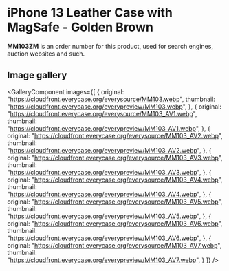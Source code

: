 
# iPhone 13 Leather Case with MagSafe - Golden Brown

<Callout type='info' emoji='👉🏻'>**MM103ZM** is an order number for this product, used for search engines, auction websites and such.</Callout>

## Image gallery

<GalleryComponent
    images={[
      {
        original: "https://cloudfront.everycase.org/everysource/MM103.webp",
        thumbnail: "https://cloudfront.everycase.org/everypreview/MM103.webp",
      },
      {
        original: "https://cloudfront.everycase.org/everysource/MM103_AV1.webp",
        thumbnail: "https://cloudfront.everycase.org/everypreview/MM103_AV1.webp",
      },
      {
        original: "https://cloudfront.everycase.org/everysource/MM103_AV2.webp",
        thumbnail: "https://cloudfront.everycase.org/everypreview/MM103_AV2.webp",
      },
      {
        original: "https://cloudfront.everycase.org/everysource/MM103_AV3.webp",
        thumbnail: "https://cloudfront.everycase.org/everypreview/MM103_AV3.webp",
      },
      {
        original: "https://cloudfront.everycase.org/everysource/MM103_AV4.webp",
        thumbnail: "https://cloudfront.everycase.org/everypreview/MM103_AV4.webp",
      },
      {
        original: "https://cloudfront.everycase.org/everysource/MM103_AV5.webp",
        thumbnail: "https://cloudfront.everycase.org/everypreview/MM103_AV5.webp",
      },
      {
        original: "https://cloudfront.everycase.org/everysource/MM103_AV6.webp",
        thumbnail: "https://cloudfront.everycase.org/everypreview/MM103_AV6.webp",
      },
      {
        original: "https://cloudfront.everycase.org/everysource/MM103_AV7.webp",
        thumbnail: "https://cloudfront.everycase.org/everypreview/MM103_AV7.webp",
      }
    ]}
  />
